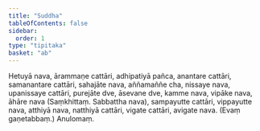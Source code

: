 ```yaml
---
title: "Suddha"
tableOfContents: false
sidebar:
  order: 1
type: "tipitaka"
basket: "ab"
---
```



<DynamicBreadcrumb />

<Division number="163">

<Paragraph number="453">
Hetuyā nava, ārammaṇe cattāri, adhipatiyā pañca, anantare cattāri, samanantare cattāri, sahajāte nava, aññamaññe cha, nissaye nava, upanissaye cattāri, purejāte dve, āsevane dve, kamme nava, vipāke nava, āhāre nava (Saṃkhittaṃ. Sabbattha nava), sampayutte cattāri, vippayutte nava, atthiyā nava, natthiyā cattāri, vigate cattāri, avigate nava. (Evaṃ gaṇetabbaṃ.)

</Paragraph>
</Division>

<Paragraph number="454" type="center">
Anulomaṃ.
</Paragraph>
